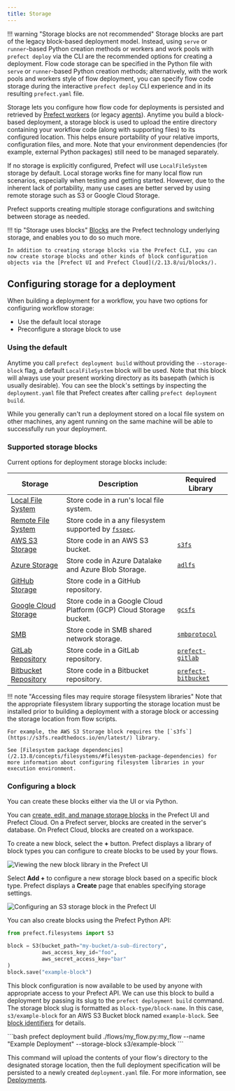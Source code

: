 ```yaml
---
title: Storage
---
```



!!! warning "Storage blocks are not recommended"
    Storage blocks are part of the legacy block-based deployment model. Instead, using `serve` or `runner`-based Python creation methods or workers and work pools with `prefect deploy` via the CLI are the recommended options for creating a deployment. 
    Flow code storage can be specified in the Python file with `serve` or `runner`-based Python creation methods; alternatively, with the work pools and workers style of flow deployment, you can specify flow code storage during the interactive `prefect deploy` CLI experience and in its resulting `prefect.yaml` file. 

Storage lets you configure how flow code for deployments is persisted and retrieved by [Prefect workers](/2.13.8/concepts/work-pools) (or legacy [agents](/2.13.8/concepts/agents)). Anytime you build a block-based deployment, a storage block is used to upload the entire directory containing your workflow code (along with supporting files) to its configured location.  This helps ensure portability of your relative imports, configuration files, and more.  Note that your environment dependencies (for example, external Python packages) still need to be managed separately.

If no storage is explicitly configured, Prefect will use `LocalFileSystem` storage by default. Local storage works fine for many local flow run scenarios, especially when testing and getting started. However, due to the inherent lack of portability, many use cases are better served by using remote storage such as S3 or Google Cloud Storage.

Prefect supports creating multiple storage configurations and switching between storage as needed.

!!! tip "Storage uses blocks"
    [Blocks](/2.13.8/concepts/blocks/) are the Prefect technology underlying storage, and enables you to do so much more.

    In addition to creating storage blocks via the Prefect CLI, you can now create storage blocks and other kinds of block configuration objects via the [Prefect UI and Prefect Cloud](/2.13.8/ui/blocks/).

## Configuring storage for a deployment

When building a deployment for a workflow, you have two options for configuring workflow storage:

- Use the default local storage
- Preconfigure a storage block to use

### Using the default

Anytime you call `prefect deployment build` without providing the `--storage-block` flag, a default `LocalFileSystem` block will be used.  Note that this block will always use your present working directory as its basepath (which is usually desirable).  You can see the block's settings by inspecting the `deployment.yaml` file that Prefect creates after calling `prefect deployment build`.

While you generally can't run a deployment stored on a local file system on other machines, any agent running on the same machine will be able to successfully run your deployment.

### Supported storage blocks

Current options for deployment storage blocks include:

| Storage                                                                                  | Description                                                                                                | Required Library                                                      |
| ---------------------------------------------------------------------------------------- | ---------------------------------------------------------------------------------------------------------- | --------------------------------------------------------------------- |
| [Local File System](/2.13.8/api-ref/prefect/filesystems/#prefect.filesystems.LocalFileSystem)   | Store code in a run's local file system.                                                                   |                                                                       |
| [Remote File System](/2.13.8/api-ref/prefect/filesystems/#prefect.filesystems.RemoteFileSystem) | Store code in a any filesystem supported by [`fsspec`](https://filesystem-spec.readthedocs.io/en/latest/). |                                                                       |
| [AWS S3 Storage](/2.13.8/api-ref/prefect/filesystems/#prefect.filesystems.S3)                   | Store code in an AWS S3 bucket.                                                                            | [`s3fs`](https://s3fs.readthedocs.io/en/latest/)                      |
| [Azure Storage](/2.13.8/api-ref/prefect/filesystems/#prefect.filesystems.Azure)                 | Store code in Azure Datalake and Azure Blob Storage.                                                       | [`adlfs`](https://github.com/fsspec/adlfs)                            |
| [GitHub Storage](/2.13.8/api-ref/prefect/filesystems/#prefect.filesystems.GitHub)               | Store code in a GitHub repository.                                                                         |                                                                       |
| [Google Cloud Storage](/2.13.8/api-ref/prefect/filesystems/#prefect.filesystems.GCS)            | Store code in a Google Cloud Platform (GCP) Cloud Storage bucket.                                          | [`gcsfs`](https://gcsfs.readthedocs.io/en/latest/)                    |
| [SMB](/2.13.8/api-ref/prefect/filesystems/#prefect.filesystems.SMB)                             | Store code in SMB shared network storage.                                                                  | [`smbprotocol`](https://github.com/jborean93/smbprotocol)             |
| [GitLab Repository](https://prefecthq.github.io/prefect-gitlab/)                         | Store code in a GitLab repository.                                                                         | [`prefect-gitlab`](https://github.com/PrefectHQ/prefect-gitlab)       |
| [Bitbucket Repository](https://prefecthq.github.io/prefect-bitbucket/)                   | Store code in a Bitbucket repository.                                                                      | [`prefect-bitbucket`](https://github.com/PrefectHQ/prefect-bitbucket) |

!!! note "Accessing files may require storage filesystem libraries"
    Note that the appropriate filesystem library supporting the storage location must be installed prior to building a deployment with a storage block or accessing the storage location from flow scripts.

    For example, the AWS S3 Storage block requires the [`s3fs`](https://s3fs.readthedocs.io/en/latest/) library.

    See [Filesystem package dependencies](/2.13.8/concepts/filesystems/#filesystem-package-dependencies) for more information about configuring filesystem libraries in your execution environment.

### Configuring a block

You can create these blocks either via the UI or via Python.

You can [create, edit, and manage storage blocks](/2.13.8/ui/blocks/) in the Prefect UI and Prefect Cloud. On a Prefect server, blocks are created in the server's database. On Prefect Cloud, blocks are created on a workspace.

To create a new block, select the **+** button. Prefect displays a library of block types you can configure to create blocks to be used by your flows.

![Viewing the new block library in the Prefect UI](/2.13.8/img/ui/block-library.png)

Select **Add +** to configure a new storage block based on a specific block type. Prefect displays a **Create** page that enables specifying storage settings.

![Configuring an S3 storage block in the Prefect UI](/2.13.8/img/concepts/s3-block-configuration.png)

You can also create blocks using the Prefect Python API:

```python
from prefect.filesystems import S3

block = S3(bucket_path="my-bucket/a-sub-directory", 
           aws_access_key_id="foo", 
           aws_secret_access_key="bar"
)
block.save("example-block")
```

This block configuration is now available to be used by anyone with appropriate access to your Prefect API.  We can use this block to build a deployment by passing its slug to the `prefect deployment build` command. The storage block slug is formatted as `block-type/block-name`. In this case, `s3/example-block` for an AWS S3 Bucket block named `example-block`. See [block identifiers](/2.13.8/concepts/deployments/#block-identifiers) for details.

<div class="terminal">
```bash
prefect deployment build ./flows/my_flow.py:my_flow --name "Example Deployment" --storage-block s3/example-block
```
</div>

This command will upload the contents of your flow's directory to the designated storage location, then the full deployment specification will be persisted to a newly created `deployment.yaml` file.  For more information, see [Deployments](/2.13.8/concepts/deployments).
